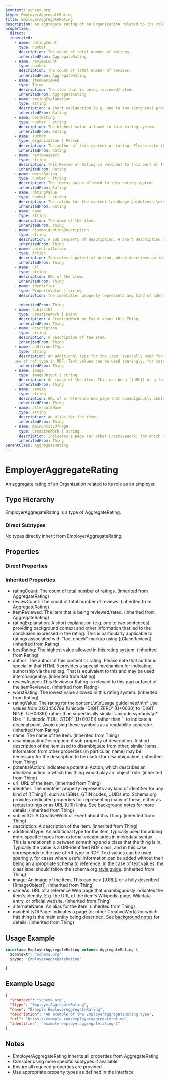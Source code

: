 ```yaml
---
$context: schema.org
$type: EmployerAggregateRating
title: EmployerAggregateRating
description: An aggregate rating of an Organization related to its role as an employer.
properties:
  direct:
  inherited:
    - name: ratingCount
      type: number
      description: The count of total number of ratings.
      inheritedFrom: AggregateRating
    - name: reviewCount
      type: number
      description: The count of total number of reviews.
      inheritedFrom: AggregateRating
    - name: itemReviewed
      type: Thing
      description: The item that is being reviewed/rated.
      inheritedFrom: AggregateRating
    - name: ratingExplanation
      type: string
      description: A short explanation (e.g. one to two sentences) providing background context and other information that led to the conclusion expressed in the rating. This is particularly applicable to ratings associated with "fact check" markup using [[ClaimReview]].
      inheritedFrom: Rating
    - name: bestRating
      type: number | string
      description: The highest value allowed in this rating system.
      inheritedFrom: Rating
    - name: author
      type: Organization | Person
      description: The author of this content or rating. Please note that author is special in that HTML 5 provides a special mechanism for indicating authorship via the rel tag. That is equivalent to this and may be used interchangeably.
      inheritedFrom: Rating
    - name: reviewAspect
      type: string
      description: This Review or Rating is relevant to this part or facet of the itemReviewed.
      inheritedFrom: Rating
    - name: worstRating
      type: number | string
      description: The lowest value allowed in this rating system.
      inheritedFrom: Rating
    - name: ratingValue
      type: number | string
      description: The rating for the content.\n\nUsage guidelines:\n\n* Use values from 0123456789 (Unicode 'DIGIT ZERO' (U+0030) to 'DIGIT NINE' (U+0039)) rather than superficially similar Unicode symbols.\n* Use '.' (Unicode 'FULL STOP' (U+002E)) rather than ',' to indicate a decimal point. Avoid using these symbols as a readability separator.
      inheritedFrom: Rating
    - name: name
      type: string
      description: The name of the item.
      inheritedFrom: Thing
    - name: disambiguatingDescription
      type: string
      description: A sub property of description. A short description of the item used to disambiguate from other, similar items. Information from other properties (in particular, name) may be necessary for the description to be useful for disambiguation.
      inheritedFrom: Thing
    - name: potentialAction
      type: Action
      description: Indicates a potential Action, which describes an idealized action in which this thing would play an 'object' role.
      inheritedFrom: Thing
    - name: url
      type: string
      description: URL of the item.
      inheritedFrom: Thing
    - name: identifier
      type: PropertyValue | string
      description: The identifier property represents any kind of identifier for any kind of [[Thing]], such as ISBNs, GTIN codes, UUIDs etc. Schema.org provides dedicated properties for representing many of these, either as textual strings or as URL (URI) links. See [background notes](/docs/datamodel.html#identifierBg) for more details.
        
      inheritedFrom: Thing
    - name: subjectOf
      type: CreativeWork | Event
      description: A CreativeWork or Event about this Thing.
      inheritedFrom: Thing
    - name: description
      type: string
      description: A description of the item.
      inheritedFrom: Thing
    - name: additionalType
      type: string
      description: An additional type for the item, typically used for adding more specific types from external vocabularies in microdata syntax. This is a relationship between something and a class that the thing is in. Typically the value is a URI-identified RDF class, and in this case corresponds to the
    use of rdf:type in RDF. Text values can be used sparingly, for cases where useful information can be added without their being an appropriate schema to reference. In the case of text values, the class label should follow the schema.org <a href="https://schema.org/docs/styleguide.html">style guide</a>.
      inheritedFrom: Thing
    - name: image
      type: ImageObject | string
      description: An image of the item. This can be a [[URL]] or a fully described [[ImageObject]].
      inheritedFrom: Thing
    - name: sameAs
      type: string
      description: URL of a reference Web page that unambiguously indicates the item's identity. E.g. the URL of the item's Wikipedia page, Wikidata entry, or official website.
      inheritedFrom: Thing
    - name: alternateName
      type: string
      description: An alias for the item.
      inheritedFrom: Thing
    - name: mainEntityOfPage
      type: CreativeWork | string
      description: Indicates a page (or other CreativeWork) for which this thing is the main entity being described. See [background notes](/docs/datamodel.html#mainEntityBackground) for details.
      inheritedFrom: Thing
parentClass: AggregateRating
---
```

# EmployerAggregateRating

An aggregate rating of an Organization related to its role as an employer.

## Type Hierarchy

EmployerAggregateRating is a type of AggregateRating.

### Direct Subtypes

No types directly inherit from EmployerAggregateRating.

## Properties

### Direct Properties



### Inherited Properties

- ratingCount: The count of total number of ratings. (inherited from AggregateRating)
- reviewCount: The count of total number of reviews. (inherited from AggregateRating)
- itemReviewed: The item that is being reviewed/rated. (inherited from AggregateRating)
- ratingExplanation: A short explanation (e.g. one to two sentences) providing background context and other information that led to the conclusion expressed in the rating. This is particularly applicable to ratings associated with "fact check" markup using [[ClaimReview]]. (inherited from Rating)
- bestRating: The highest value allowed in this rating system. (inherited from Rating)
- author: The author of this content or rating. Please note that author is special in that HTML 5 provides a special mechanism for indicating authorship via the rel tag. That is equivalent to this and may be used interchangeably. (inherited from Rating)
- reviewAspect: This Review or Rating is relevant to this part or facet of the itemReviewed. (inherited from Rating)
- worstRating: The lowest value allowed in this rating system. (inherited from Rating)
- ratingValue: The rating for the content.\n\nUsage guidelines:\n\n* Use values from 0123456789 (Unicode 'DIGIT ZERO' (U+0030) to 'DIGIT NINE' (U+0039)) rather than superficially similar Unicode symbols.\n* Use '.' (Unicode 'FULL STOP' (U+002E)) rather than ',' to indicate a decimal point. Avoid using these symbols as a readability separator. (inherited from Rating)
- name: The name of the item. (inherited from Thing)
- disambiguatingDescription: A sub property of description. A short description of the item used to disambiguate from other, similar items. Information from other properties (in particular, name) may be necessary for the description to be useful for disambiguation. (inherited from Thing)
- potentialAction: Indicates a potential Action, which describes an idealized action in which this thing would play an 'object' role. (inherited from Thing)
- url: URL of the item. (inherited from Thing)
- identifier: The identifier property represents any kind of identifier for any kind of [[Thing]], such as ISBNs, GTIN codes, UUIDs etc. Schema.org provides dedicated properties for representing many of these, either as textual strings or as URL (URI) links. See [background notes](/docs/datamodel.html#identifierBg) for more details.
         (inherited from Thing)
- subjectOf: A CreativeWork or Event about this Thing. (inherited from Thing)
- description: A description of the item. (inherited from Thing)
- additionalType: An additional type for the item, typically used for adding more specific types from external vocabularies in microdata syntax. This is a relationship between something and a class that the thing is in. Typically the value is a URI-identified RDF class, and in this case corresponds to the
    use of rdf:type in RDF. Text values can be used sparingly, for cases where useful information can be added without their being an appropriate schema to reference. In the case of text values, the class label should follow the schema.org <a href="https://schema.org/docs/styleguide.html">style guide</a>. (inherited from Thing)
- image: An image of the item. This can be a [[URL]] or a fully described [[ImageObject]]. (inherited from Thing)
- sameAs: URL of a reference Web page that unambiguously indicates the item's identity. E.g. the URL of the item's Wikipedia page, Wikidata entry, or official website. (inherited from Thing)
- alternateName: An alias for the item. (inherited from Thing)
- mainEntityOfPage: Indicates a page (or other CreativeWork) for which this thing is the main entity being described. See [background notes](/docs/datamodel.html#mainEntityBackground) for details. (inherited from Thing)

## Usage Example

```typescript
interface EmployerAggregateRating extends AggregateRating {
  $context?: 'schema.org'
  $type: 'EmployerAggregateRating'

}
```

## Example Usage

```json
{
  "$context": "schema.org",
  "$type": "EmployerAggregateRating",
  "name": "Example EmployerAggregateRating",
  "description": "An example of the EmployerAggregateRating type",
  "url": "https://example.com/employeraggregaterating",
  "identifier": "example-employeraggregaterating-1"
}
```

## Notes

- EmployerAggregateRating inherits all properties from AggregateRating
- Consider using more specific subtypes if available
- Ensure all required properties are provided
- Use appropriate property types as defined in the interface